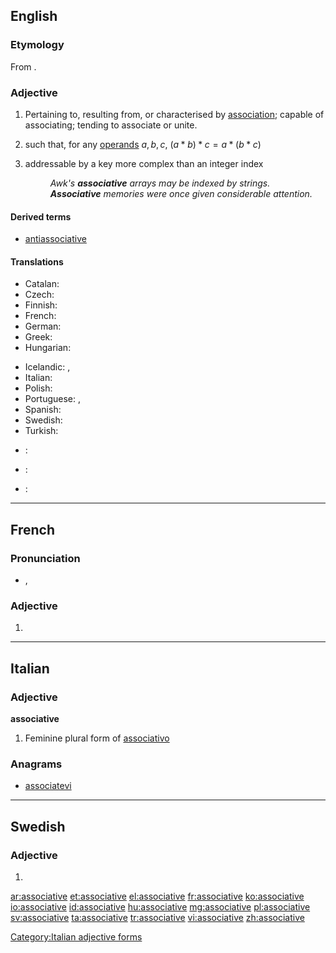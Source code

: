 ==English==

===Etymology===
From {{suffix|associate|ive}}.

===Adjective===
{{en-adj}}

# Pertaining to, resulting from, or characterised by [[association]]; capable of associating; tending to associate or unite.
# {{context|algebra|of an operator <math> * </math>}} such that, for any [[operand]]s <math> a, b, c </math>, <math> (a * b) * c = a * (b * c) </math>
# {{context|computing}} addressable by a key more complex than an integer index
#: ''Awk's '''associative''' arrays may be indexed by strings.''
#: '''''Associative''' memories were once given considerable attention.''

====Derived terms====
* [[antiassociative]]

====Translations====
{{trans-top|algebraic property of an operator}}
* Catalan: {{t-|ca|associatiu}}
* Czech: {{t-|cs|asociativní}}
* Finnish: {{t-|fi|assosiatiivinen}}
* French: {{t+|fr|associatif}}
* German: {{t+|de|assoziativ}}
* Greek: {{t+|el|προσεταιριστικός}}
* Hungarian: {{t+|hu|asszociatív}}
{{trans-mid}}
* Icelandic: {{t-|is|tenginn|m}}, {{t-|is|tengi-}}
* Italian: {{t-|it|associativo}}
* Polish: {{t-|pl|łączny}}
* Portuguese: {{t-|pt|associativo|m}}, {{t-|pt|associativa|f}}
* Spanish: {{t-|es|asociativo}}
* Swedish: {{t+|sv|associativ}}
* Turkish: {{t-|tr|birleşmeli}}
{{trans-bottom}}

{{checktrans-top}}
* {{ttbc|ar}}: {{t-|ar|تجميعية}}
* {{ttbc|fr}}: {{t+|fr|associatif}}
* {{ttbc|es}}: {{t-|es|asociativo}}
{{trans-bottom}}

----

==French==

===Pronunciation===
* {{IPA|/a.sɔ.sja.tiv/|lang=fr}}, {{X-SAMPA|/a.sO.sja.tiv/}}

===Adjective===
{{fr-adj-form}}

# {{feminine of|associatif|lang=fr}}

----

==Italian==

===Adjective===
'''associative''' {{f}}

# Feminine plural form of [[associativo]]

===Anagrams===
* [[associatevi#Italian|associatevi]]

[[Category:Italian adjective forms]]

----

==Swedish==

===Adjective===
{{head|sv|adjective form}}

# {{sv-adj-form-abs-def-m|associativ}}

[[ar:associative]]
[[et:associative]]
[[el:associative]]
[[fr:associative]]
[[ko:associative]]
[[io:associative]]
[[id:associative]]
[[hu:associative]]
[[mg:associative]]
[[pl:associative]]
[[sv:associative]]
[[ta:associative]]
[[tr:associative]]
[[vi:associative]]
[[zh:associative]]
